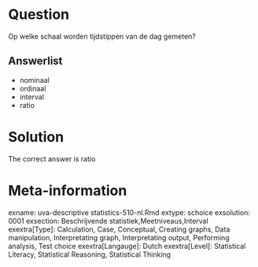 Question
========

Op welke schaal worden tijdstippen van de dag gemeten? 

Answerlist
----------
* nominaal
* ordinaal
* interval
* ratio

Solution
========

The correct answer is  ratio 

Meta-information
================
exname: uva-descriptive statistics-510-nl.Rmd 
extype: schoice 
exsolution: 0001 
exsection: Beschrijvende statistiek,Meetniveaus,Interval 
exextra[Type]: Calculation, Case, Conceptual, Creating graphs, Data manipulation, Interpretating graph, Interpretating output, Performing analysis, Test choice 
exextra[Langauge]: Dutch 
exextra[Level]: Statistical Literacy, Statistical Reasoning, Statistical Thinking 
